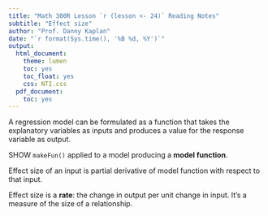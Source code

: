 ```yaml
---
title: "Math 300R Lesson `r (lesson <- 24)` Reading Notes"
subtitle: "Effect size"
author: "Prof. Danny Kaplan"
date: "`r format(Sys.time(), '%B %d, %Y')`"
output:
  html_document:
    theme: lumen
    toc: yes
    toc_float: yes
    css: NTI.css
  pdf_document:
    toc: yes
---
```


A regression model can be formulated as a function that takes the explanatory variables as inputs and produces a value for the response variable as output.

SHOW `makeFun()` applied to a model producing a **model function**.

Effect size of an input is partial derivative of model function with respect to that input.

Effect size is a **rate**: the change in output per unit change in input. It's a measure of the size of a relationship.
